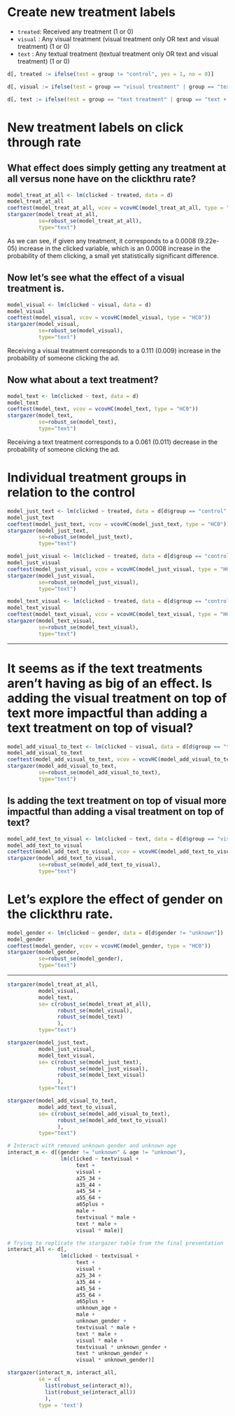 # Create new treatment labels
- `treated`: Received any treatment (1 or 0)
- `visual` : Any visual treatment (visual treatment only OR text and visual treatment) (1 or 0)
- `text` : Any textual treatment (textual treatment only OR text and visual treatment) (1 or 0)

```r
d[, treated := ifelse(test = group != "control", yes = 1, no = 0)]
```

```r
d[, visual := ifelse(test = group == "visual treatment" | group == "text + visual treatment", yes = 1, no = 0)]
```

```r
d[, text := ifelse(test = group == "text treatment" | group == "text + visual treatment", yes = 1, no = 0)]
```

# New treatment labels on click through rate
## What effect does simply getting any treatment at all versus none have on the clickthru rate?
```r
model_treat_at_all <- lm(clicked ~ treated, data = d)
model_treat_at_all
coeftest(model_treat_at_all, vcov = vcovHC(model_treat_at_all, type = "HC0"))
stargazer(model_treat_at_all,
          se=robust_se(model_treat_at_all),
          type="text")
```
As we can see, if given any treatment, it corresponds to a 0.0008 (9.22e-05) increase in the clicked variable, which is an 0.0008 increase in the probability of them clicking, a small yet statistically significant difference. 

## Now let's see what the effect of a visual treatment is.

```r
model_visual <- lm(clicked ~ visual, data = d)
model_visual
coeftest(model_visual, vcov = vcovHC(model_visual, type = "HC0"))
stargazer(model_visual,
          se=robust_se(model_visual),
          type="text")
```
Receiving a visual treatment corresponds to a 0.111 (0.009) increase in the probability of someone clicking the ad.

## Now what about a text treatment?
```r
model_text <- lm(clicked ~ text, data = d)
model_text
coeftest(model_text, vcov = vcovHC(model_text, type = "HC0"))
stargazer(model_text,
          se=robust_se(model_text),
          type="text")
```
Receiving a text treatment corresponds to a 0.061 (0.011) decrease in the probability of someone clicking the ad.

# Individual treatment groups in relation to the control

```r
model_just_text <- lm(clicked ~ treated, data = d[d$group == "control" | group == "text treatment"])
model_just_text
coeftest(model_just_text, vcov = vcovHC(model_just_text, type = "HC0"))
stargazer(model_just_text,
          se=robust_se(model_just_text),
          type="text")
```

```r
model_just_visual <- lm(clicked ~ treated, data = d[d$group == "control" | group == "visual treatment"])
model_just_visual
coeftest(model_just_visual, vcov = vcovHC(model_just_visual, type = "HC0"))
stargazer(model_just_visual,
          se=robust_se(model_just_visual),
          type="text")
```

```r
model_text_visual <- lm(clicked ~ treated, data = d[d$group == "control" | group == "text + visual treatment"])
model_text_visual
coeftest(model_text_visual, vcov = vcovHC(model_text_visual, type = "HC0"))
stargazer(model_text_visual,
          se=robust_se(model_text_visual),
          type="text")
```

---

# It seems as if the text treatments aren't having as big of an effect. Is adding the visual treatment on top of text more impactful than adding a text treatment on top of visual? 

```r
model_add_visual_to_text <- lm(clicked ~ visual, data = d[d$group == "text treatment" | group == "text + visual treatment"])
model_add_visual_to_text
coeftest(model_add_visual_to_text, vcov = vcovHC(model_add_visual_to_text, type = "HC0"))
stargazer(model_add_visual_to_text,
          se=robust_se(model_add_visual_to_text),
          type="text")
```

## Is adding the text treatment on top of visual more impactful than adding a visal treatment on top of text? 

```r
model_add_text_to_visual <- lm(clicked ~ text, data = d[d$group == "visual treatment" | group == "text + visual treatment"])
model_add_text_to_visual
coeftest(model_add_text_to_visual, vcov = vcovHC(model_add_text_to_visual, type = "HC0"))
stargazer(model_add_text_to_visual,
          se=robust_se(model_add_text_to_visual),
          type="text")
```

# Let's explore the effect of gender on the clickthru rate.

```r
model_gender <- lm(clicked ~ gender, data = d[d$gender != "unknown"])
model_gender
coeftest(model_gender, vcov = vcovHC(model_gender, type = "HC0"))
stargazer(model_gender,
          se=robust_se(model_gender),
          type="text")
```

---

```r
stargazer(model_treat_at_all, 
          model_visual, 
          model_text, 
          se= c(robust_se(model_treat_at_all), 
                robust_se(model_visual), 
                robust_se(model_text)
                ),
          type="text")
```

```r
stargazer(model_just_text, 
          model_just_visual, 
          model_text_visual,
          se= c(robust_se(model_just_text), 
                robust_se(model_just_visual), 
                robust_se(model_text_visual)
                ),
          type="text")
```

```r
stargazer(model_add_visual_to_text, 
          model_add_text_to_visual,
          se= c(robust_se(model_add_visual_to_text),
                robust_se(model_add_text_to_visual)
                ),
          type="text")
```

```r
# Interact with removed unknown gender and unknown age
interact_m <- d[(gender != "unknown" & age != "unknown"), 
                 lm(clicked ~ textvisual + 
                      text + 
                      visual + 
                      a25_34 + 
                      a35_44 + 
                      a45_54 + 
                      a55_64 +
                      a65plus +
                      male +
                      textvisual * male + 
                      text * male +
                      visual * male)]

# Trying to replicate the stargazer table from the final presentation
interact_all <- d[, 
                 lm(clicked ~ textvisual + 
                      text + 
                      visual + 
                      a25_34 + 
                      a35_44 + 
                      a45_54 + 
                      a55_64 +
                      a65plus +
                      unknown_age +
                      male +
                      unknown_gender +
                      textvisual * male + 
                      text * male +
                      visual * male +
                      textvisual * unknown_gender +
                      text * unknown_gender +
                      visual * unknown_gender)]

stargazer(interact_m, interact_all,
          se = c(
            list(robust_se(interact_m)),
            list(robust_se(interact_all))
            ),
          type = 'text')
```

